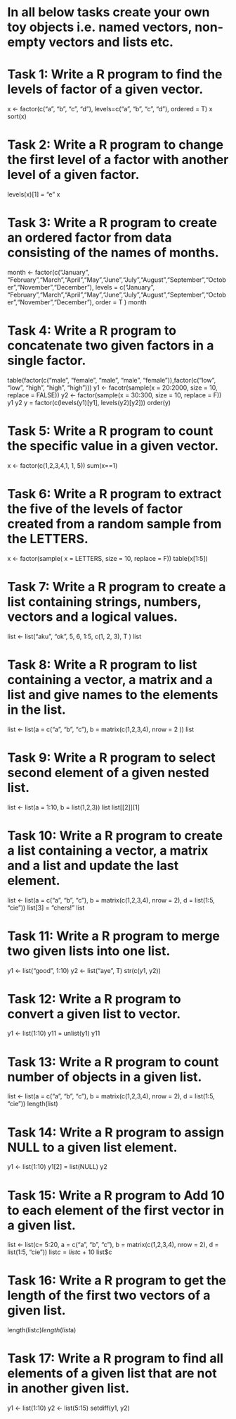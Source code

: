 # In all below tasks create your own toy objects i.e. named vectors, non-empty vectors and lists etc.
# 
# Task 1: Write a R program to find the levels of factor of a given vector.
x <-  factor(c("a", "b", "c", "d"), levels=c("a", "b", "c", "d"), ordered = T)
x
sort(x)

# Task 2: Write a R program to change the first level of a factor with another level of a given factor.
levels(x)[1] = "e"
x

# Task 3: Write a R program to create an ordered factor from data consisting of the names of months.
month <- factor(c("January", "February","March","April","May","June","July","August","September","October","November","December"), levels = c("January", "February","March","April","May","June","July","August","September","October","November","December"), order = T )
month

# Task 4: Write a R program to concatenate two given factors in a single factor. 
table(factor(c("male", "female", "male", "male", "female")),factor(c("low", "low", "high", "high", "high")))
y1 <- facotr(sample(x = 20:2000, size = 10, replace = FALSE))
y2 <- factor(sample(x = 30:300, size = 10, replace = F))
y1
y2
y = factor(c(levels(y1)[y1], levels(y2)[y2]))
order(y)

# Task 5: Write a R program to count the specific value in a given vector.
x <- factor(c(1,2,3,4,1, 1, 5))
sum(x==1)

# Task 6: Write a R program to extract the five of the levels of factor created from a random sample from the LETTERS.
x <- factor(sample( x = LETTERS, size = 10, replace = F))
table(x[1:5])

# Task 7: Write a R program to create a list containing strings, numbers, vectors and a logical values.
list <- list("aku", "ok", 5, 6, 1:5, c(1, 2, 3), T )
list

# Task 8: Write a R program to list containing a vector, a matrix and a list and give names to the elements in the list.
list <- list(a = c("a", "b", "c"), b = matrix(c(1,2,3,4), nrow = 2 )) 
list

# Task 9: Write a R program to select second element of a given nested list.
list <- list(a = 1:10, b = list(1,2,3))
list
list[[2]][1]

# Task 10: Write a R program to create a list containing a vector, a matrix and a list and update the last element.
list <- list(a = c("a", "b", "c"), b = matrix(c(1,2,3,4), nrow = 2), d = list(1:5, "cie"))
list[3] = "chers!"
list


# Task 11: Write a R program to merge two given lists into one list.
y1 <- list("good", 1:10)
y2 <- list("aye", T)
str(c(y1, y2))

# Task 12: Write a R program to convert a given list to vector.
y1 <- list(1:10)
y11 = unlist(y1)
y11

# Task 13: Write a R program to count number of objects in a given list.
list <- list(a = c("a", "b", "c"), b = matrix(c(1,2,3,4), nrow = 2), d = list(1:5, "cie"))
length(list)

# Task 14: Write a R program to assign NULL to a given list element.
y1 <- list(1:10)
y1[2] = list(NULL)
y2


# Task 15: Write a R program to Add 10 to each element of the first vector in a given list.
list <- list(c= 5:20, a = c("a", "b", "c"), b = matrix(c(1,2,3,4), nrow = 2), d = list(1:5, "cie")) 
list$c = list$c + 10
list$c

# Task 16: Write a R program to get the length of the first two vectors of a given list.
length(list$c)
length(list$a)

# Task 17: Write a R program to find all elements of a given list that are not in another given list.
y1 <- list(1:10)
y2 <- list(5:15)
setdiff(y1, y2)
